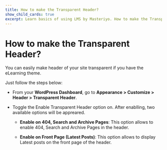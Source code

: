 ---
title: How to make the Transparent Header?
show_child_cards: true
excerpt: Learn basics of using LMS by Masteriyo. How to make the Transparent Header.
---

# How to make the Transparent Header?

You can easily make header of your site transparent if you have the eLearning theme.

Just follow the steps below:

- From your **WordPress Dashboard**, go to **Appearance > Customize > Header > Transparent Header**.

- Toggle the Enable Transparent Header option on. After enablling, two available options will be appreared.

  - **Enable on 404, Search and Archive Pages**: This option allows to enable 404, Search and Archive Pages in the header.
  
  - **Enable on Front Page (Latest Posts)**:  This option allows to display Latest posts on the front page of the header.

